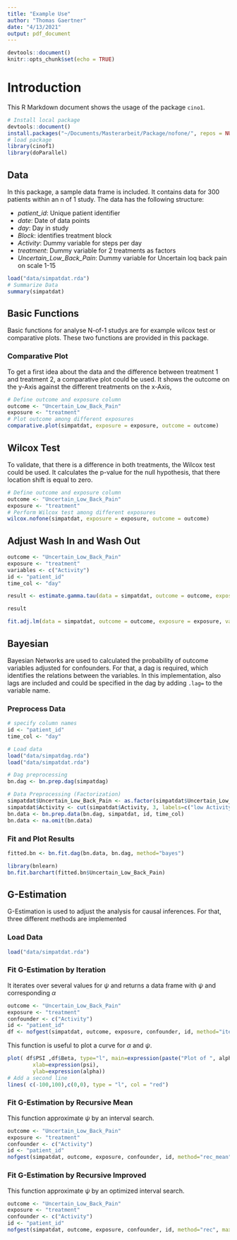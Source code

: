 ```yaml
---
title: "Example Use"
author: "Thomas Gaertner"
date: "4/13/2021"
output: pdf_document
---
```


```r
devtools::document()
knitr::opts_chunk$set(echo = TRUE)
```

# Introduction

This R Markdown document shows the usage of the package `cino1`. 

```r
# Install local package
devtools::document()
install.packages("~/Documents/Masterarbeit/Package/nofone/", repos = NULL, type="source")
# load package
library(cinof1)
library(doParallel)
```


## Data

In this package, a sample data frame is included. It contains data for 300 patients within an n of 1 study. The data has the following structure:

* _patient_id_: Unique patient identifier
* _date_: Date of data points
* _day_: Day in study
* _Block_: identifies treatment block
* _Activity_: Dummy variable for steps per day
* _treatment_: Dummy variable for 2 treatments as factors
* _Uncertain_Low_Back_Pain_: Dummy variable for Uncertain loq back pain on scale 1-15

```r
load("data/simpatdat.rda")
# Summarize Data
summary(simpatdat)
```

## Basic Functions

Basic functions for analyse N-of-1 studys are for example wilcox test or comparative plots. These two functions are provided in this package.

### Comparative Plot

To get a first idea about the data and the difference between treatment 1 and treatment 2, a comparative plot could be used. It shows the outcome on the y-Axis against the different treatments on the x-Axis,

```r
# Define outcome and exposure column
outcome <- "Uncertain_Low_Back_Pain"
exposure <- "treatment"
# Plot outcome among different exposures
comparative.plot(simpatdat, exposure = exposure, outcome = outcome)
```


## Wilcox Test

To validate, that there is a difference in both treatments, the Wilcox test could be used. It calculates the p-value for the null hypothesis, that there location shift is equal to zero.

```r
# Define outcome and exposure column
outcome <- "Uncertain_Low_Back_Pain"
exposure <- "treatment"
# Perform Wilcox test among different exposures
wilcox.nofone(simpatdat, exposure = exposure, outcome = outcome)
```

## Adjust Wash In and Wash Out


```r
outcome <- "Uncertain_Low_Back_Pain"
exposure <- "treatment"
variables <- c("Activity")
id <- "patient_id"
time_col <- "day"

result <- estimate.gamma.tau(data = simpatdat, outcome = outcome, exposure = exposure, variables = variables, bound = 2, symmetric = TRUE, id=id, time_col = time_col)

result

fit.adj.lm(data = simpatdat, outcome = outcome, exposure = exposure, variables = variables, effects = result$best, id = id, time_col = time_col)
```

## Bayesian

Bayesian Networks are used to calculated the probability of outcome variables adjusted for confounders. For that, a dag is required, which identifies the relations between the variables.
In this implementation, also lags are included and could be specified in the dag by adding `.lag=` to the variable name.

###  Preprocess Data
```r
# specify column names
id <- "patient_id"
time_col <- "day"

# Load data
load("data/simpatdag.rda")
load("data/simpatdat.rda")

# Dag preprocessing
bn.dag <- bn.prep.dag(simpatdag)

# Data Preprocessing (Factorization)
simpatdat$Uncertain_Low_Back_Pain <- as.factor(simpatdat$Uncertain_Low_Back_Pain)
simpatdat$Activity <- cut(simpatdat$Activity, 3, labels=c("low Activity", "middle Activity", "high Activity"))
bn.data <- bn.prep.data(bn.dag, simpatdat, id, time_col)
bn.data <- na.omit(bn.data)
```


### Fit and Plot Results
```r
fitted.bn <- bn.fit.dag(bn.data, bn.dag, method="bayes")

library(bnlearn)
bn.fit.barchart(fitted.bn$Uncertain_Low_Back_Pain)
```


## G-Estimation

G-Estimation is used to adjust the analysis for causal inferences. For that, three different methods are implemented

### Load Data
```r
load("data/simpatdat.rda")
```


### Fit G-Estimation by Iteration
It iterates over several values for $\psi$ and returns a data frame with $\psi$ and corresponding $\alpha$
```r
outcome <- "Uncertain_Low_Back_Pain"
exposure <- "treatment"
confounder <- c("Activity")
id <- "patient_id"
df <- nofgest(simpatdat, outcome, exposure, confounder, id, method="iterate", steps=100, upper_bound_psi = 10, lower_bound_psi = -10)
```

This function is useful to plot a curve for $\alpha$ and $\psi$.
```r
plot( df$PSI ,df$Beta, type="l", main=expression(paste("Plot of ", alpha, "( ", psi,")")),
        xlab=expression(psi),
        ylab=expression(alpha))
# Add a second line
lines( c(-100,100),c(0,0), type = "l", col = "red")
```

### Fit G-Estimation by Recursive Mean

This function approximate $\psi$ by an interval search.
```r
outcome <- "Uncertain_Low_Back_Pain"
exposure <- "treatment"
confounder <- c("Activity")
id <- "patient_id"
nofgest(simpatdat, outcome, exposure, confounder, id, method="rec_mean", max_number_it = 10, verbose=FALSE)
```

### Fit G-Estimation by Recursive Improved

This function approximate $\psi$ by an optimized interval search.
```r
outcome <- "Uncertain_Low_Back_Pain"
exposure <- "treatment"
confounder <- c("Activity")
id <- "patient_id"
nofgest(simpatdat, outcome, exposure, confounder, id, method="rec", max_number_it = 10, verbose=FALSE)
```


